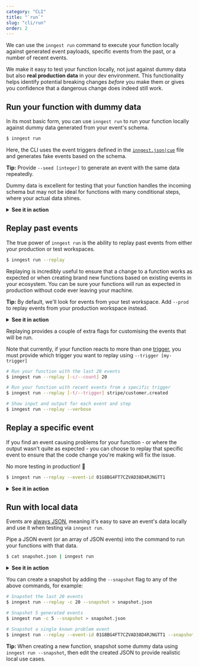 ```yaml
---
category: "CLI"
title: "`run`"
slug: "cli/run"
order: 2
---
```


<!-- It would be good if this could include "generated event payloads [using Cue schemas]" -->
We can use the `inngest run` command to execute your function locally against generated event payloads, specific events from the past, or a number of recent events.

We make it easy to test your function locally, not just against dummy data but also **real production data** in your dev environment. This functionality helps identify potential breaking changes _before_ you make them or gives you confidence that a dangerous change does indeed still work.

## Run your function with dummy data

In its most basic form, you can use `inngest run` to run your function locally against dummy data generated from your event's schema.

```sh
$ inngest run
```

Here, the CLI uses the event triggers defined in the [`inngest.json|cue`](/docs/functions/inngest-json-configuration) file and generates fake events based on the schema.

<aside>
  <p>
    <strong>Tip:</strong> Provide <code>--seed [integer]</code> to generate an event with the same data repeatedly.
  </p>
</aside>

Dummy data is excellent for testing that your function handles the incoming schema but may not be ideal for functions with many conditional steps, where your actual data shines.

<!-- We could display these all the time? -->
<!-- I'm thinking many GIFs all going on a page is pretty 🤮 -->
<details>
  <summary><strong>See it in action</strong></summary>

  ![Running a function with a generated event](/assets/docs/inngest-run/replay-generated.gif)
</details>

## Replay past events

The true power of `inngest run` is the ability to replay past events from either your production or test workspaces.

```sh
$ inngest run --replay
```

<!-- I like the term "ecosystem", but it's probably a bit inaccurate (and not used anywhere else). -->
Replaying is incredibly useful to ensure that a change to a function works as expected or when creating brand new functions based on existing events in your ecosystem. You can be sure your functions will run as expected in production without code ever leaving your machine.

<!-- We need to link to what a workspace is here -->
<aside>
  <p>
    <strong>Tip:</strong> By default, we'll look for events from your test workspace. Add <code>--prod</code> to replay events from your production workspace instead.
  </p>
</aside>

<details>
  <summary><strong>See it in action</strong></summary>

  ![Running a function with past events](/assets/docs/inngest-run/replay-past.gif)
</details>

Replaying provides a couple of extra flags for customising the events that will be run.

Note that currently, if your function reacts to more than one [trigger](/docs/functions/introduction#the-trigger), you must provide which trigger you want to replay using `--trigger [my-trigger]`

```sh
# Run your function with the last 20 events
$ inngest run --replay [-c/--count] 20

# Run your function with recent events from a specific trigger
$ inngest run --replay [-t/--trigger] stripe/customer.created

# Show input and output for each event and step
$ inngest run --replay --verbose
```

## Replay a specific event

<!-- Link here to understand _how they know an event had a problem_. -->
<!-- Dashboard? Alerting? Viewing outputs/errors? -->
If you find an event causing problems for your function - or where the output wasn't quite as expected - you can choose to replay that specific event to ensure that the code change you're making will fix the issue.

<!-- Too much? 😅 -->
No more testing in production! 🥳

<!-- Definitely need to explain where to find this ID. -->
<!-- Maybe a debugging section/guide would be good -->

```sh
$ inngest run --replay --event-id 01G8BG4FT7CZVAD38D4RJNGTT1
```

<details>
  <summary><strong>See it in action</strong></summary>

  ![Running a function with a specific event](/assets/docs/inngest-run/replay-specific.gif)
</details>

## Run with local data

Events are [always JSON](/docs/event-format-and-structure), meaning it's easy to save an event's data locally and use it when testing via `inngest run`.

Pipe a JSON event (or an array of JSON events) into the command to run your functions with that data.

```sh
$ cat snapshot.json | inngest run
```

<details>
  <summary><strong>See it in action</strong></summary>

  ![Running a function with snapshot data](/assets/docs/inngest-run/replay-snapshot.gif)
</details>

You can create a snapshot by adding the `--snapshot` flag to any of the above commands, for example:

```sh
# Snapshot the last 20 events
$ inngest run --replay -c 20 --snapshot > snapshot.json

# Snapshot 5 generated events
$ inngest run -c 5 --snapshot > snapshot.json

# Snapshot a single known problem event
$ inngest run --replay --event-id 01G8BG4FT7CZVAD38D4RJNGTT1 --snapshot
```

<aside>
  <p>
    <strong>Tip:</strong> When creating a new function, snapshot some dummy data using <code>inngest run --snapshot</code>, then edit the created JSON to provide realistic local use cases.
  </p>
</aside>
